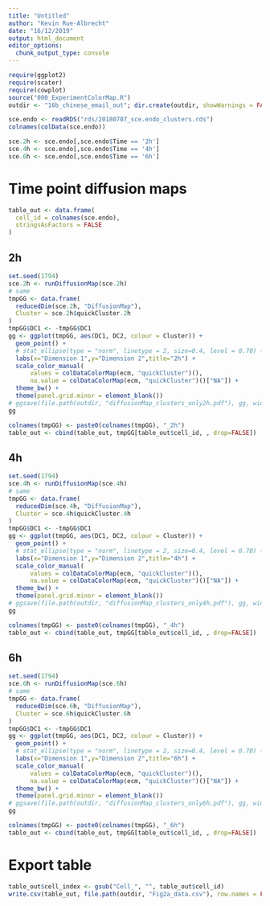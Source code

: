 ```yaml
---
title: "Untitled"
author: "Kevin Rue-Albrecht"
date: "16/12/2019"
output: html_document
editor_options: 
  chunk_output_type: console
---
```


```r
require(ggplot2)
require(scater)
require(cowplot)
source("000_ExperimentColorMap.R")
outdir <- "16b_chinese_email_out"; dir.create(outdir, showWarnings = FALSE)
```

```r
sce.endo <- readRDS("rds/20180707_sce.endo_clusters.rds")
colnames(colData(sce.endo))
```

```r
sce.2h <- sce.endo[,sce.endo$Time == '2h']
sce.4h <- sce.endo[,sce.endo$Time == '4h']
sce.6h <- sce.endo[,sce.endo$Time == '6h']
```

# Time point diffusion maps {.tabset}

```r
table_out <- data.frame(
  cell_id = colnames(sce.endo),
  stringsAsFactors = FALSE
)
```

## 2h

```r
set.seed(1794)
sce.2h <- runDiffusionMap(sce.2h)
# same
tmpGG <- data.frame(
  reducedDim(sce.2h, "DiffusionMap"),
  Cluster = sce.2h$quickCluster.2h
)
tmpGG$DC1 <- -tmpGG$DC1
gg <- ggplot(tmpGG, aes(DC1, DC2, colour = Cluster)) +
  geom_point() +
  # stat_ellipse(type = "norm", linetype = 2, size=0.4, level = 0.70) +
  labs(x="Dimension 1",y="Dimension 2",title="2h") +
  scale_color_manual(
      values = colDataColorMap(ecm, "quickCluster")(),
      na.value = colDataColorMap(ecm, "quickCluster")()["NA"]) +
  theme_bw() +
  theme(panel.grid.minor = element_blank())
# ggsave(file.path(outdir, "diffusionMap_clusters_only2h.pdf"), gg, width = 5, height = 4, useDingbats=FALSE)
gg
```

```r
colnames(tmpGG) <- paste0(colnames(tmpGG), "_2h")
table_out <- cbind(table_out, tmpGG[table_out$cell_id, , drop=FALSE])
```

## 4h

```r
set.seed(1794)
sce.4h <- runDiffusionMap(sce.4h)
# same
tmpGG <- data.frame(
  reducedDim(sce.4h, "DiffusionMap"),
  Cluster = sce.4h$quickCluster.4h
)
tmpGG$DC1 <- -tmpGG$DC1
gg <- ggplot(tmpGG, aes(DC1, DC2, colour = Cluster)) +
  geom_point() +
  # stat_ellipse(type = "norm", linetype = 2, size=0.4, level = 0.70) +
  labs(x="Dimension 1",y="Dimension 2",title="4h") +
  scale_color_manual(
      values = colDataColorMap(ecm, "quickCluster")(),
      na.value = colDataColorMap(ecm, "quickCluster")()["NA"]) +
  theme_bw() +
  theme(panel.grid.minor = element_blank())
# ggsave(file.path(outdir, "diffusionMap_clusters_only4h.pdf"), gg, width = 5, height = 4, useDingbats=FALSE)
gg
```

```r
colnames(tmpGG) <- paste0(colnames(tmpGG), "_4h")
table_out <- cbind(table_out, tmpGG[table_out$cell_id, , drop=FALSE])
```

## 6h

```r
set.seed(1794)
sce.6h <- runDiffusionMap(sce.6h)
# same
tmpGG <- data.frame(
  reducedDim(sce.6h, "DiffusionMap"),
  Cluster = sce.6h$quickCluster.6h
)
tmpGG$DC1 <- -tmpGG$DC1
gg <- ggplot(tmpGG, aes(DC1, DC2, colour = Cluster)) +
  geom_point() +
  # stat_ellipse(type = "norm", linetype = 2, size=0.4, level = 0.70) +
  labs(x="Dimension 1",y="Dimension 2",title="6h") +
  scale_color_manual(
      values = colDataColorMap(ecm, "quickCluster")(),
      na.value = colDataColorMap(ecm, "quickCluster")()["NA"]) +
  theme_bw() +
  theme(panel.grid.minor = element_blank())
# ggsave(file.path(outdir, "diffusionMap_clusters_only6h.pdf"), gg, width = 5, height = 4, useDingbats=FALSE)
gg
```

```r
colnames(tmpGG) <- paste0(colnames(tmpGG), "_6h")
table_out <- cbind(table_out, tmpGG[table_out$cell_id, , drop=FALSE])
```

# Export table

```r
table_out$cell_index <- gsub("Cell_", "", table_out$cell_id)
write.csv(table_out, file.path(outdir, "Fig2a_data.csv"), row.names = FALSE)
```
